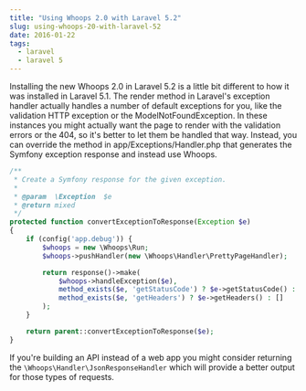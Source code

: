 ---
title: "Using Whoops 2.0 with Laravel 5.2"
slug: using-whoops-20-with-laravel-52
date: 2016-01-22
tags:
  - laravel
  - laravel 5
---

Installing the new Whoops 2.0 in Laravel 5.2 is a little bit different to how it was installed in Laravel 5.1. The render method in Laravel's exception handler actually handles a number of default exceptions for you, like the validation HTTP exception or the ModelNotFoundException. In these instances you might actually want the page to render with the validation errors or the 404, so it's better to let them be handled that way. Instead, you can override the method in app/Exceptions/Handler.php that generates the Symfony exception response and instead use Whoops.

```php
/**
 * Create a Symfony response for the given exception.
 *
 * @param  \Exception  $e
 * @return mixed
 */
protected function convertExceptionToResponse(Exception $e)
{
    if (config('app.debug')) {
        $whoops = new \Whoops\Run;
        $whoops->pushHandler(new \Whoops\Handler\PrettyPageHandler);

        return response()->make(
            $whoops->handleException($e),
            method_exists($e, 'getStatusCode') ? $e->getStatusCode() : 500,
            method_exists($e, 'getHeaders') ? $e->getHeaders() : []
        );
    }

    return parent::convertExceptionToResponse($e);
}
```

If you're building an API instead of a web app you might consider returning the `\Whoops\Handler\JsonResponseHandler` which will provide a better output for those types of requests.
